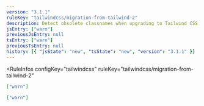 ```yaml
---
version: "3.1.1"
ruleKey: "tailwindcss/migration-from-tailwind-2"
description: Detect obsolete classnames when upgrading to Tailwind CSS v3
jsEntry: ["warn"]
previousJsEntry: null
tsEntry: ["warn"]
previousTsEntry: null
history: [{ "jsState": "new", "tsState": "new", "version": "3.1.1" }]
---
```


<RuleInfos 
  configKey="tailwindcss" 
  ruleKey="tailwindcss/migration-from-tailwind-2" 
>

```json
["warn"]
```

```json
["warn"]
```

</RuleInfos>

